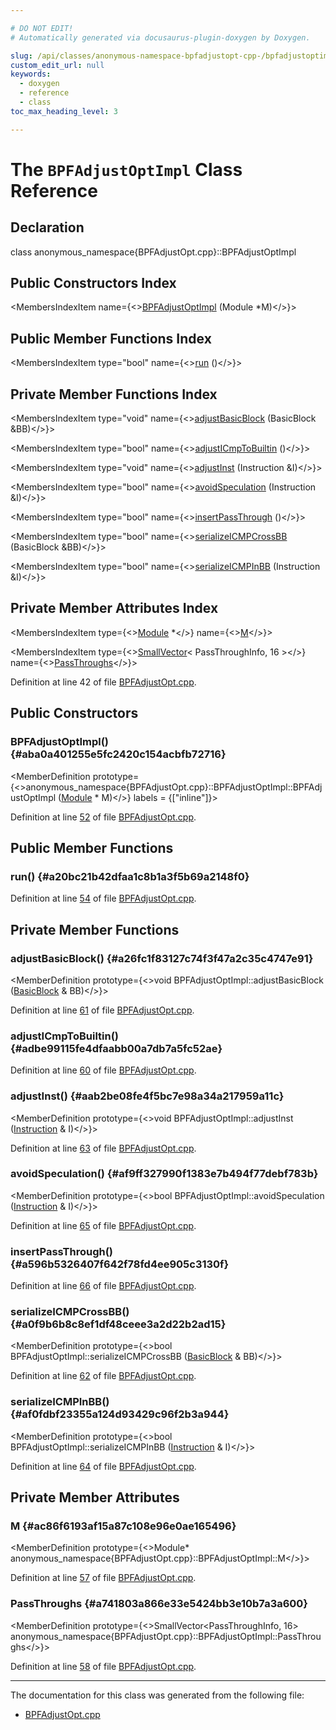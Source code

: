 ```yaml
---

# DO NOT EDIT!
# Automatically generated via docusaurus-plugin-doxygen by Doxygen.

slug: /api/classes/anonymous-namespace-bpfadjustopt-cpp-/bpfadjustoptimpl
custom_edit_url: null
keywords:
  - doxygen
  - reference
  - class
toc_max_heading_level: 3

---
```





# The `BPFAdjustOptImpl` Class Reference

<DoxygenPage pluginConfig={pluginConfig}>



## Declaration

<CodeBlock>class anonymous_namespace{BPFAdjustOpt.cpp}::BPFAdjustOptImpl</CodeBlock>

## Public Constructors Index

<MembersIndex>

<MembersIndexItem
  name={<><a href="#aba0a401255e5fc2420c154acbfb72716">BPFAdjustOptImpl</a> (Module &#42;M)</>}>
</MembersIndexItem>

</MembersIndex>

## Public Member Functions Index

<MembersIndex>

<MembersIndexItem
  type="bool"
  name={<><a href="#a20bc21b42dfaa1c8b1a3f5b69a2148f0">run</a> ()</>}>
</MembersIndexItem>

</MembersIndex>

## Private Member Functions Index

<MembersIndex>

<MembersIndexItem
  type="void"
  name={<><a href="#a26fc1f83127c74f3f47a2c35c4747e91">adjustBasicBlock</a> (BasicBlock &amp;BB)</>}>
</MembersIndexItem>

<MembersIndexItem
  type="bool"
  name={<><a href="#adbe99115fe4dfaabb00a7db7a5fc52ae">adjustICmpToBuiltin</a> ()</>}>
</MembersIndexItem>

<MembersIndexItem
  type="void"
  name={<><a href="#aab2be08fe4f5bc7e98a34a217959a11c">adjustInst</a> (Instruction &amp;I)</>}>
</MembersIndexItem>

<MembersIndexItem
  type="bool"
  name={<><a href="#af9ff327990f1383e7b494f77debf783b">avoidSpeculation</a> (Instruction &amp;I)</>}>
</MembersIndexItem>

<MembersIndexItem
  type="bool"
  name={<><a href="#a596b5326407f642f78fd4ee905c3130f">insertPassThrough</a> ()</>}>
</MembersIndexItem>

<MembersIndexItem
  type="bool"
  name={<><a href="#a0f9b6b8c8ef1df48ceee3a2d22b2ad15">serializeICMPCrossBB</a> (BasicBlock &amp;BB)</>}>
</MembersIndexItem>

<MembersIndexItem
  type="bool"
  name={<><a href="#af0fdbf23355a124d93429c96f2b3a944">serializeICMPInBB</a> (Instruction &amp;I)</>}>
</MembersIndexItem>

</MembersIndex>

## Private Member Attributes Index

<MembersIndex>

<MembersIndexItem
  type={<><a href="/docs/api/classes/llvm/module">Module</a> &#42;</>}
  name={<><a href="#ac86f6193af15a87c108e96e0ae165496">M</a></>}>
</MembersIndexItem>

<MembersIndexItem
  type={<><a href="/docs/api/classes/llvm/smallvector">SmallVector</a>&lt; PassThroughInfo, 16 &gt;</>}
  name={<><a href="#a741803a866e33e5424bb3e10b7a3a600">PassThroughs</a></>}>
</MembersIndexItem>

</MembersIndex>


Definition at line 42 of file <a href="/docs/api/files/lib/lib/target/lib/target/bpf/bpfadjustopt-cpp">BPFAdjustOpt.cpp</a>.

<SectionDefinition>

## Public Constructors

### BPFAdjustOptImpl() {#aba0a401255e5fc2420c154acbfb72716}

<MemberDefinition
  prototype={<>anonymous&#95;namespace&#123;BPFAdjustOpt.cpp&#125;::BPFAdjustOptImpl::BPFAdjustOptImpl (<a href="/docs/api/classes/llvm/module">Module</a> &#42; M)</>}
  labels = {["inline"]}>

Definition at line <a href="/docs/api/files/lib/lib/target/lib/target/bpf/bpfadjustopt-cpp/#l00052">52</a> of file <a href="/docs/api/files/lib/lib/target/lib/target/bpf/bpfadjustopt-cpp">BPFAdjustOpt.cpp</a>.
</MemberDefinition>

</SectionDefinition>

<SectionDefinition>

## Public Member Functions

### run() {#a20bc21b42dfaa1c8b1a3f5b69a2148f0}

<MemberDefinition
  prototype="bool BPFAdjustOptImpl::run ()">

Definition at line <a href="/docs/api/files/lib/lib/target/lib/target/bpf/bpfadjustopt-cpp/#l00054">54</a> of file <a href="/docs/api/files/lib/lib/target/lib/target/bpf/bpfadjustopt-cpp">BPFAdjustOpt.cpp</a>.
</MemberDefinition>

</SectionDefinition>

<SectionDefinition>

## Private Member Functions

### adjustBasicBlock() {#a26fc1f83127c74f3f47a2c35c4747e91}

<MemberDefinition
  prototype={<>void BPFAdjustOptImpl::adjustBasicBlock (<a href="/docs/api/classes/llvm/basicblock">BasicBlock</a> &amp; BB)</>}>

Definition at line <a href="/docs/api/files/lib/lib/target/lib/target/bpf/bpfadjustopt-cpp/#l00061">61</a> of file <a href="/docs/api/files/lib/lib/target/lib/target/bpf/bpfadjustopt-cpp">BPFAdjustOpt.cpp</a>.
</MemberDefinition>

### adjustICmpToBuiltin() {#adbe99115fe4dfaabb00a7db7a5fc52ae}

<MemberDefinition
  prototype="bool BPFAdjustOptImpl::adjustICmpToBuiltin ()">

Definition at line <a href="/docs/api/files/lib/lib/target/lib/target/bpf/bpfadjustopt-cpp/#l00060">60</a> of file <a href="/docs/api/files/lib/lib/target/lib/target/bpf/bpfadjustopt-cpp">BPFAdjustOpt.cpp</a>.
</MemberDefinition>

### adjustInst() {#aab2be08fe4f5bc7e98a34a217959a11c}

<MemberDefinition
  prototype={<>void BPFAdjustOptImpl::adjustInst (<a href="/docs/api/classes/llvm/instruction">Instruction</a> &amp; I)</>}>

Definition at line <a href="/docs/api/files/lib/lib/target/lib/target/bpf/bpfadjustopt-cpp/#l00063">63</a> of file <a href="/docs/api/files/lib/lib/target/lib/target/bpf/bpfadjustopt-cpp">BPFAdjustOpt.cpp</a>.
</MemberDefinition>

### avoidSpeculation() {#af9ff327990f1383e7b494f77debf783b}

<MemberDefinition
  prototype={<>bool BPFAdjustOptImpl::avoidSpeculation (<a href="/docs/api/classes/llvm/instruction">Instruction</a> &amp; I)</>}>

Definition at line <a href="/docs/api/files/lib/lib/target/lib/target/bpf/bpfadjustopt-cpp/#l00065">65</a> of file <a href="/docs/api/files/lib/lib/target/lib/target/bpf/bpfadjustopt-cpp">BPFAdjustOpt.cpp</a>.
</MemberDefinition>

### insertPassThrough() {#a596b5326407f642f78fd4ee905c3130f}

<MemberDefinition
  prototype="bool BPFAdjustOptImpl::insertPassThrough ()">

Definition at line <a href="/docs/api/files/lib/lib/target/lib/target/bpf/bpfadjustopt-cpp/#l00066">66</a> of file <a href="/docs/api/files/lib/lib/target/lib/target/bpf/bpfadjustopt-cpp">BPFAdjustOpt.cpp</a>.
</MemberDefinition>

### serializeICMPCrossBB() {#a0f9b6b8c8ef1df48ceee3a2d22b2ad15}

<MemberDefinition
  prototype={<>bool BPFAdjustOptImpl::serializeICMPCrossBB (<a href="/docs/api/classes/llvm/basicblock">BasicBlock</a> &amp; BB)</>}>

Definition at line <a href="/docs/api/files/lib/lib/target/lib/target/bpf/bpfadjustopt-cpp/#l00062">62</a> of file <a href="/docs/api/files/lib/lib/target/lib/target/bpf/bpfadjustopt-cpp">BPFAdjustOpt.cpp</a>.
</MemberDefinition>

### serializeICMPInBB() {#af0fdbf23355a124d93429c96f2b3a944}

<MemberDefinition
  prototype={<>bool BPFAdjustOptImpl::serializeICMPInBB (<a href="/docs/api/classes/llvm/instruction">Instruction</a> &amp; I)</>}>

Definition at line <a href="/docs/api/files/lib/lib/target/lib/target/bpf/bpfadjustopt-cpp/#l00064">64</a> of file <a href="/docs/api/files/lib/lib/target/lib/target/bpf/bpfadjustopt-cpp">BPFAdjustOpt.cpp</a>.
</MemberDefinition>

</SectionDefinition>

<SectionDefinition>

## Private Member Attributes

### M {#ac86f6193af15a87c108e96e0ae165496}

<MemberDefinition
  prototype={<>Module&#42; anonymous&#95;namespace&#123;BPFAdjustOpt.cpp&#125;::BPFAdjustOptImpl::M</>}>

Definition at line <a href="/docs/api/files/lib/lib/target/lib/target/bpf/bpfadjustopt-cpp/#l00057">57</a> of file <a href="/docs/api/files/lib/lib/target/lib/target/bpf/bpfadjustopt-cpp">BPFAdjustOpt.cpp</a>.
</MemberDefinition>

### PassThroughs {#a741803a866e33e5424bb3e10b7a3a600}

<MemberDefinition
  prototype={<>SmallVector&lt;PassThroughInfo, 16&gt; anonymous&#95;namespace&#123;BPFAdjustOpt.cpp&#125;::BPFAdjustOptImpl::PassThroughs</>}>

Definition at line <a href="/docs/api/files/lib/lib/target/lib/target/bpf/bpfadjustopt-cpp/#l00058">58</a> of file <a href="/docs/api/files/lib/lib/target/lib/target/bpf/bpfadjustopt-cpp">BPFAdjustOpt.cpp</a>.
</MemberDefinition>

</SectionDefinition>

<hr/>

The documentation for this class was generated from the following file:

<ul>
<li><a href="/docs/api/files/lib/lib/target/lib/target/bpf/bpfadjustopt-cpp">BPFAdjustOpt.cpp</a></li>
</ul>

</DoxygenPage>

